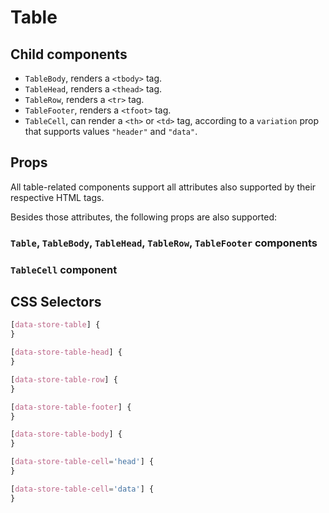 
# Table

<Canvas>
  <Story id="molecules-table--table" />
</Canvas>

## Child components

- `TableBody`, renders a `<tbody>` tag.
- `TableHead`, renders a `<thead>` tag.
- `TableRow`, renders a `<tr>` tag.
- `TableFooter`, renders a `<tfoot>` tag.
- `TableCell`, can render a `<th>` or `<td>` tag, according to a `variation` prop that supports values `"header"` and `"data"`.

## Props

All table-related components support all attributes also supported by their respective HTML tags.

Besides those attributes, the following props are also supported:

### `Table`, `TableBody`, `TableHead`, `TableRow`, `TableFooter` components

<ArgsTable of={Table} />

### `TableCell` component

<ArgsTable of={TableCell} />

## CSS Selectors

```css
[data-store-table] {
}

[data-store-table-head] {
}

[data-store-table-row] {
}

[data-store-table-footer] {
}

[data-store-table-body] {
}

[data-store-table-cell='head'] {
}

[data-store-table-cell='data'] {
}
```
